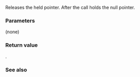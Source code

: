 {{cpp/memory/auto_ptr/title|release}}
{{cpp/memory/auto_ptr/navbar}}
{{dcl begin}}
{{dcl | deprecated=c++11 | removed=c++17 | 
T* release() throw();
}}
{{dcl end}}

Releases the held pointer. After the call {{c|*this}} holds the null pointer.

===Parameters===
(none)

===Return value===
{{c|get()}}.

===See also===
{{dsc begin}}
{{dsc inc | cpp/memory/auto_ptr/dsc reset}}
{{dsc end}}

{{langlinks|es|ja|ru|zh}}